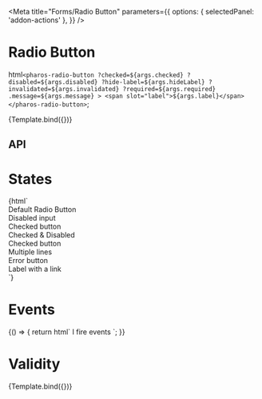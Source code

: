 

<Meta
  title="Forms/Radio Button"
  parameters={{
    options: { selectedPanel: 'addon-actions' },
  }}
/>

# Radio Button

<GuidelineLink path="radio-button" />

  html`
    <pharos-radio-button
      ?checked=${args.checked}
      ?disabled=${args.disabled}
      ?hide-label=${args.hideLabel}
      ?invalidated=${args.invalidated}
      ?required=${args.required}
      .message=${args.message}
    >
      <span slot="label">${args.label}</span>
    </pharos-radio-button>
  `;

<Canvas withToolbar>
  <Story
    name="Base"
    argTypes={{
      label: { control: { type: 'text' }, defaultValue: 'Default Radio Button' },
      checked: { control: { type: 'boolean' }, defaultValue: false },
      disabled: { control: { type: 'boolean' }, defaultValue: false },
      hideLabel: { control: { type: 'boolean' }, defaultValue: false },
    }}
  >
    {Template.bind({})}
  </Story>
</Canvas>

## API

<ArgsTable of="pharos-radio-button" />

# States

<Canvas withToolbar>
  <Story name="States">
    {html`
      <div>
        <pharos-radio-button name="base"><span slot="label">Default Radio Button</span></pharos-radio-button>
      </div>
      <div>
        <pharos-radio-button name="disabled" disabled><span slot="label">Disabled input</span></pharos-radio-button>
      </div>
      <div>
        <pharos-radio-button name="checked" checked><span slot="label">Checked button</span></pharos-radio-button>
      </div>
      <div>
        <pharos-radio-button name="checked-disabled" checked disabled>
          <span slot="label">Checked & Disabled</span>
        </pharos-radio-button>
      </div>
      <div>
        <pharos-radio-button name="multi" checked>
          <div slot="label">
            <div>Checked button</div>
            <div>Multiple lines</div>
          </div>
        </pharos-radio-button>
      </div>
      <div>
        <pharos-radio-button name="invalidated" invalidated><span slot="label">Error button</span></pharos-checkbox>
      </div>
      <div>
        <pharos-radio-button name="with-link">
          <span slot="label">
            Label with a <pharos-link href="#">link</pharos-link>
          </span>
        </pharos-radio-button>
      </div>
    `}
  </Story>
</Canvas>

# Events

<Canvas withToolbar>
  <Story name="Events">
    {() => {
      return html`
        <pharos-radio-button
          value="My value"
          @change="${(e) => action('Change')(e.target.checked)}"
          @input="${(e) => action('Input')(e.target.value)}"
          @click="${(e) => action('Click')(e.target.checked)}"
        >
          <span slot="label">I fire events</span>
        </pharos-radio-button>
      `;
    }}
  </Story>
</Canvas>

# Validity

<Canvas withToolbar>
  <Story
    name="Validity"
    argTypes={{
      label: { control: { type: 'text' }, defaultValue: 'Default Radio Button' },
      invalidated: { control: { type: 'boolean' }, defaultValue: true },
      required: { control: { type: 'boolean' }, defaultValue: true },
      message: {
        control: { type: 'text' },
        defaultValue: 'This field is required, please make a selection',
      },
    }}
  >
    {Template.bind({})}
  </Story>
</Canvas>

